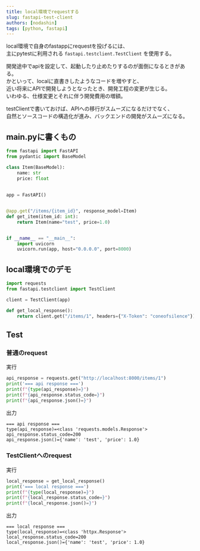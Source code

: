 ```yaml
---
title: local環境でrequestする
slug: fastapi-test-client
authors: [nodashin]
tags: [python, fastapi]
---
```


local環境で自身のfastappにrequestを投げるには、  
主にpytestに利用される `fastapi.testclient.TestClient` を使用する。

開発途中でapiを設定して、起動したり止めたりするのが面倒になるときがある。  
かといって、localに直書きしたようなコードを増やすと、  
近い将来にAPIで開発しようとなったとき、開発工程の変更が生じる。  
いわゆる、仕様変更とそれに伴う開発費用の増額。

testClientで書いておけば、APIへの移行がスムーズになるだけでなく、  
自然とソースコードの構造化が進み、バックエンドの開発がスムーズになる。


<!-- truncate -->


## main.pyに書くもの

```python
from fastapi import FastAPI
from pydantic import BaseModel

class Item(BaseModel):
    name: str
    price: float
    
    
app = FastAPI()


@app.get("/items/{item_id}", response_model=Item)
def get_item(item_id: int):
    return Item(name="test", price=1.0)


if __name__ == "__main__":
    import uvicorn
    uvicorn.run(app, host="0.0.0.0", port=8000)
```

## local環境でのデモ

```python
import requests
from fastapi.testclient import TestClient

client = TestClient(app)

def get_local_response():
    return client.get("/items/1", headers={"X-Token": "coneofsilence"})
```

    
## Test

### 普通のrequest

実行
```python
api_response = requests.get("http://localhost:8000/items/1")
print('=== api response ===')
print(f"{type(api_response)=}")
print(f"{api_response.status_code=}")
print(f"{api_response.json()=}")
```
出力
```shell
=== api response ===
type(api_response)=<class 'requests.models.Response'>
api_response.status_code=200
api_response.json()={'name': 'test', 'price': 1.0}
```

### TestClientへのrequest

実行
```python
local_response = get_local_response()
print('=== local response ===')
print(f"{type(local_response)=}")
print(f"{local_response.status_code=}")
print(f"{local_response.json()=}")
```

出力
```shell
=== local response ===
type(local_response)=<class 'httpx.Response'>
local_response.status_code=200
local_response.json()={'name': 'test', 'price': 1.0}
```
